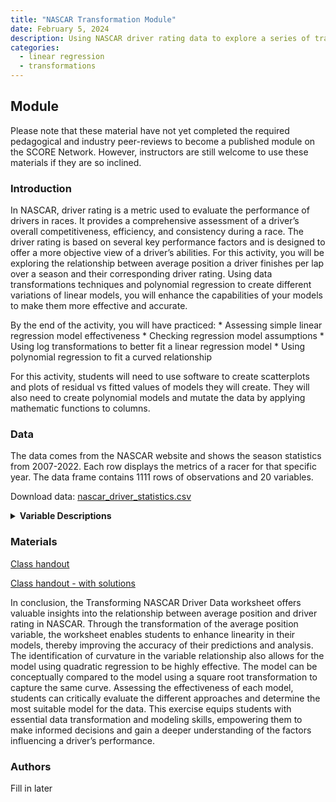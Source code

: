 ```yaml
---
title: "NASCAR Transformation Module"
date: February 5, 2024
description: Using NASCAR driver rating data to explore a series of transformations to improve linearity in regression.
categories:
  - linear regression
  - transformations
---
```


## Module

Please note that these material have not yet completed the required pedagogical and industry peer-reviews to become a published module on the SCORE Network. However, instructors are still welcome to use these materials if they are so inclined.

### Introduction

In NASCAR, driver rating is a metric used to evaluate the performance of drivers in races. It provides a comprehensive assessment of a driver's overall competitiveness, efficiency, and consistency during a race. The driver rating is based on several key performance factors and is designed to offer a more objective view of a driver's abilities. For this activity, you will be exploring the relationship between average position a driver finishes per lap over a season and their corresponding driver rating. Using data transformations techniques and polynomial regression to create different variations of linear models, you will enhance the capabilities of your models to make them more effective and accurate.

::: {.callout-note collapse="true" title="Learning Objectives" appearance="minimal"}
By the end of the activity, you will have practiced: 
*	Assessing simple linear regression model effectiveness
*	Checking regression model assumptions
*	Using log transformations to better fit a linear regression model
*	Using polynomial regression to fit a curved relationship
:::

::: {.callout-note collapse="true" title="Methods" appearance="minimal"}
For this activity, students will need to use software to create scatterplots and plots of residual vs fitted values of models they will create. They will also need to create polynomial models and mutate the data by applying mathematic functions to columns. 
:::

### Data

The data comes from the NASCAR website and shows the season statistics from 2007-2022. Each row displays the metrics of a racer for that specific year. The data frame contains 1111 rows of observations and 20 variables.

Download data: [nascar_driver_statistics.csv](nascar_driver_statistics.csv)

<details>
<summary><b>Variable Descriptions</b></summary>
| Variable             | Description |
|-------------------|-----------------------------------------------------|
| Wins                 | The sum of the driver's victories                                                                                                                                                                        |
| AvgStart             | The sum of the driver's starting positions divided by the number of races                                                                                                                                |
| AvgMidRace           | The sum of the driver's mid race positions divided by the number of races                                                                                                                                |
| AvgFinish            | The sum of the driver's finishing positions divided by the number of races                                                                                                                               |
| AvgPos               | The sum of the driver's position each lap divided by the number of laps                                                                                                                                  |
| PassDiff             | The sum of green flag passes minus green times passed                                                                                                                                                    |
| GreenFlagPasses      | Number of green flag passes performed by the driver                                                                                                                                                      |
| GreenFlagPassed      | Number of times driver is passed during green flag                                                                                                                                                       |
| QualityPasses        | Number of passes in the top 15 while under green flag conditions by driver                                                                                                                               |
| PercentQualityPasses | The sum of quality passes divided by green flag passes                                                                                                                                                   |
| NumFastestLaps       | Number of where the driver had the fastest speed on the lap                                                                                                                                              |
| LapsInTop15          | Number of laps completed while running in a top 15 position                                                                                                                                              |
| PercentLapsInTop15   | The sum of the laps run in the top 15 divided by total laps completed                                                                                                                                    |
| LapsLed              | The sum of the laps led in a race                                                                                                                                                                        |
| PercentLapsLed       | The sum of the laps led in the race                                                                                                                                                                      |
| TotalLaps            | The sum of the laps completed by a driver that year                                                                                                                                                      |
| DriverRating         | Formula combining wins, finish, top15-finish, average running position while on lead lap, average speed under green, fastest lap, led most laps, and lead lap finish with a maximum rating of 150 points |
</details>

### Materials

[Class handout](transformation_tech_wksht.docx)

[Class handout - with solutions](transformation_wksht_key.docx)


::: {.callout-note collapse="true" title="Conclusion" appearance="minimal"}
In conclusion, the Transforming NASCAR Driver Data worksheet offers valuable insights into the relationship between average position and driver rating in NASCAR. Through the transformation of the average position variable, the worksheet enables students to enhance linearity in their models, thereby improving the accuracy of their predictions and analysis. The identification of curvature in the variable relationship also allows for the model using quadratic regression to be highly effective. The model can be conceptually compared to the model using a square root transformation to capture the same curve. Assessing the effectiveness of each model, students can critically evaluate the different approaches and determine the most suitable model for the data. This exercise equips students with essential data transformation and modeling skills, empowering them to make informed decisions and gain a deeper understanding of the factors influencing a driver's performance. 
:::

### Authors

Fill in later
